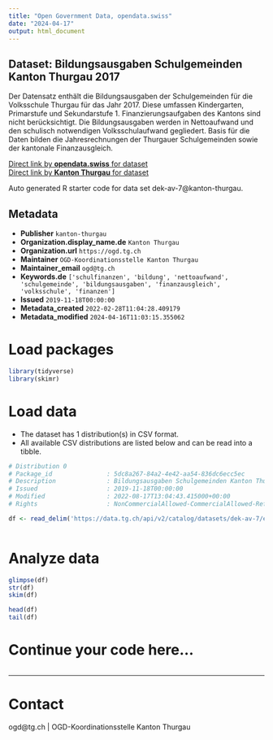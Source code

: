```yaml
---
title: "Open Government Data, opendata.swiss"
date: "2024-04-17"
output: html_document
---
```


## Dataset: Bildungsausgaben Schulgemeinden Kanton Thurgau 2017

Der Datensatz enthält die Bildungsausgaben der Schulgemeinden für die Volksschule Thurgau für das Jahr 2017. Diese umfassen Kindergarten, Primarstufe und Sekundarstufe 1. Finanzierungsaufgaben des Kantons sind nicht berücksichtigt. Die Bildungsausgaben werden in Nettoaufwand und den schulisch notwendigen Volksschulaufwand gegliedert. Basis für die Daten bilden die Jahresrechnungen der Thurgauer Schulgemeinden sowie der kantonale Finanzausgleich.

[Direct link by **opendata.swiss** for dataset](https://opendata.swiss/de/dataset/bildungsausgaben-schulgemeinden-kanton-thurgau-2017)<br>
[Direct link by **Kanton Thurgau** for dataset](https://data.tg.ch/explore/dataset/dek-av-7/)

Auto generated R starter code for data set dek-av-7@kanton-thurgau.

## Metadata

- **Publisher** `kanton-thurgau`
- **Organization.display_name.de** `Kanton Thurgau`
- **Organization.url** `https://ogd.tg.ch`
- **Maintainer** `OGD-Koordinationsstelle Kanton Thurgau`
- **Maintainer_email** `ogd@tg.ch`
- **Keywords.de** `['schulfinanzen', 'bildung', 'nettoaufwand', 'schulgemeinde', 'bildungsausgaben', 'finanzausgleich', 'volksschule', 'finanzen']`
- **Issued** `2019-11-18T00:00:00`
- **Metadata_created** `2022-02-28T11:04:28.409179`
- **Metadata_modified** `2024-04-16T11:03:15.355062`


# Load packages

```r

library(tidyverse)
library(skimr)

```

# Load data

-   The dataset has 1 distribution(s) in CSV format.
-   All available CSV distributions are listed below and can be read into a tibble.

```r

# Distribution 0
# Package_id               : 5dc8a267-84a2-4e42-aa54-836dc6ecc5ec
# Description              : Bildungsausgaben Schulgemeinden Kanton Thurgau 2017 (csv)
# Issued                   : 2019-11-18T00:00:00
# Modified                 : 2022-08-17T13:04:43.415000+00:00
# Rights                   : NonCommercialAllowed-CommercialAllowed-ReferenceRequired

df <- read_delim('https://data.tg.ch/api/v2/catalog/datasets/dek-av-7/exports/csv')



```

# Analyze data

```r

glimpse(df)
str(df)
skim(df)

head(df)
tail(df)

```

# Continue your code here...

```r

```

------------------------------------------------------------------------

# Contact

ogd@tg.ch | OGD-Koordinationsstelle Kanton Thurgau
